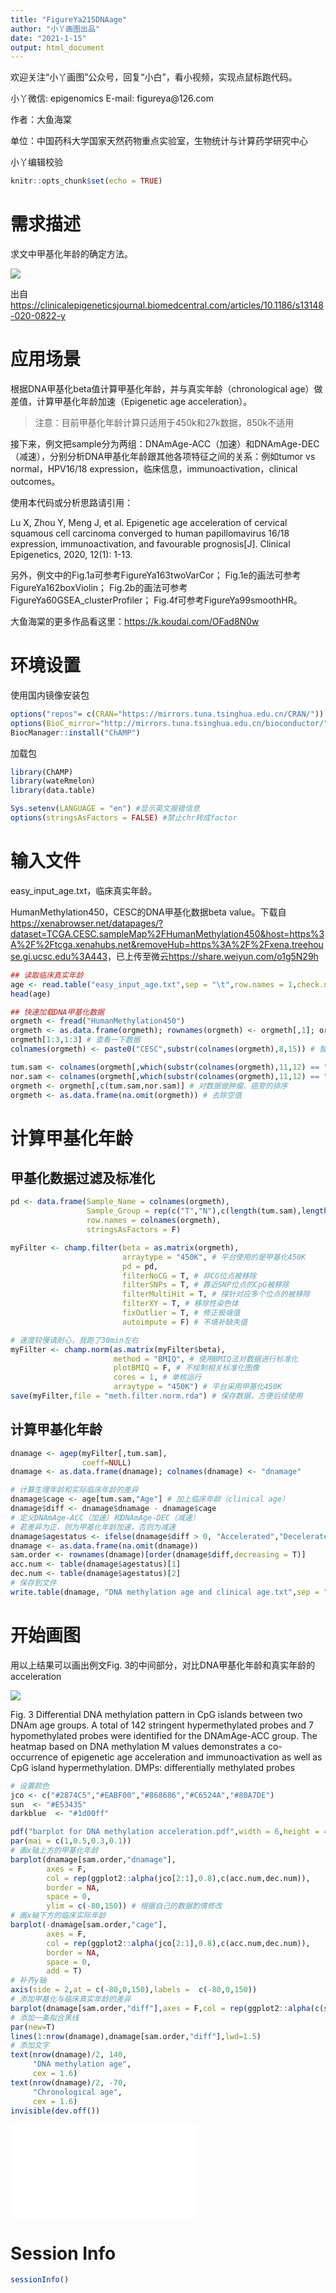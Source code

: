 ```yaml
---
title: "FigureYa215DNAage"
author: "小丫画图出品"
date: "2021-1-15"
output: html_document
---
```

欢迎关注“小丫画图”公众号，回复“小白”，看小视频，实现点鼠标跑代码。

小丫微信: epigenomics  E-mail: figureya@126.com

作者：大鱼海棠

单位：中国药科大学国家天然药物重点实验室，生物统计与计算药学研究中心

小丫编辑校验

```r
knitr::opts_chunk$set(echo = TRUE)
```

# 需求描述

求文中甲基化年龄的确定方法。

![](method.png)

出自<https://clinicalepigeneticsjournal.biomedcentral.com/articles/10.1186/s13148-020-0822-y>

# 应用场景

根据DNA甲基化beta值计算甲基化年龄，并与真实年龄（chronological age）做差值，计算甲基化年龄加速（Epigenetic age acceleration）。

> 注意：目前甲基化年龄计算只适用于450k和27k数据，850k不适用

接下来，例文把sample分为两组：DNAmAge-ACC（加速）和DNAmAge-DEC（减速），分别分析DNA甲基化年龄跟其他各项特征之间的关系：例如tumor vs normal，HPV16/18 expression，临床信息，immunoactivation，clinical outcomes。

使用本代码或分析思路请引用：

Lu X, Zhou Y, Meng J, et al. Epigenetic age acceleration of cervical squamous cell carcinoma converged to human papillomavirus 16/18 expression, immunoactivation, and favourable prognosis[J]. Clinical Epigenetics, 2020, 12(1): 1-13.

另外，例文中的Fig.1a可参考FigureYa163twoVarCor；
Fig.1e的画法可参考FigureYa162boxViolin；
Fig.2b的画法可参考FigureYa60GSEA_clusterProfiler；
Fig.4f可参考FigureYa99smoothHR。

大鱼海棠的更多作品看这里：<https://k.koudai.com/OFad8N0w>

# 环境设置

使用国内镜像安装包

```r
options("repos"= c(CRAN="https://mirrors.tuna.tsinghua.edu.cn/CRAN/"))
options(BioC_mirror="http://mirrors.tuna.tsinghua.edu.cn/bioconductor/")
BiocManager::install("ChAMP")
```

加载包

```r
library(ChAMP)
library(wateRmelon)
library(data.table)

Sys.setenv(LANGUAGE = "en") #显示英文报错信息
options(stringsAsFactors = FALSE) #禁止chr转成factor
```

# 输入文件

easy_input_age.txt，临床真实年龄。

HumanMethylation450，CESC的DNA甲基化数据beta value。下载自<https://xenabrowser.net/datapages/?dataset=TCGA.CESC.sampleMap%2FHumanMethylation450&host=https%3A%2F%2Ftcga.xenahubs.net&removeHub=https%3A%2F%2Fxena.treehouse.gi.ucsc.edu%3A443>，已上传至微云<https://share.weiyun.com/o1g5N29h>

```r
## 读取临床真实年龄
age <- read.table("easy_input_age.txt",sep = "\t",row.names = 1,check.names = F,stringsAsFactors = F,header = T)
head(age)

## 快速加载DNA甲基化数据
orgmeth <- fread("HumanMethylation450") 
orgmeth <- as.data.frame(orgmeth); rownames(orgmeth) <- orgmeth[,1]; orgmeth <- orgmeth[,-1]
orgmeth[1:3,1:3] # 查看一下数据
colnames(orgmeth) <- paste0("CESC",substr(colnames(orgmeth),8,15)) # 替换样本名和年龄匹配（这一步不是必须的）

tum.sam <- colnames(orgmeth[,which(substr(colnames(orgmeth),11,12) == "01")]) # 提取原位癌样本
nor.sam <- colnames(orgmeth[,which(substr(colnames(orgmeth),11,12) == "11")]) # 提取癌旁正常样本
orgmeth <- orgmeth[,c(tum.sam,nor.sam)] # 对数据做肿瘤、癌旁的排序
orgmeth <- as.data.frame(na.omit(orgmeth)) # 去除空值
```

# 计算甲基化年龄

## 甲基化数据过滤及标准化
```r
pd <- data.frame(Sample_Name = colnames(orgmeth),
                 Sample_Group = rep(c("T","N"),c(length(tum.sam),length(nor.sam))),
                 row.names = colnames(orgmeth),
                 stringsAsFactors = F)

myFilter <- champ.filter(beta = as.matrix(orgmeth),
                         arraytype = "450K", # 平台使用的是甲基化450K
                         pd = pd,
                         filterNoCG = T, # 非CG位点被移除
                         filterSNPs = T, # 靠近SNP位点的CpG被移除
                         filterMultiHit = T, # 探针对应多个位点的被移除
                         filterXY = T, # 移除性染色体
                         fixOutlier = T, # 修正极端值
                         autoimpute = F) # 不填补缺失值

# 速度较慢请耐心，我跑了30min左右
myFilter <- champ.norm(as.matrix(myFilter$beta), 
                       method = "BMIQ", # 使用BMIQ法对数据进行标准化
                       plotBMIQ = F, # 不绘制相关标准化图像
                       cores = 1, # 单核运行
                       arraytype = "450K") # 平台采用甲基化450K
save(myFilter,file = "meth.filter.norm.rda") # 保存数据，方便后续使用
```

## 计算甲基化年龄

```r
dnamage <- agep(myFilter[,tum.sam],
                coeff=NULL)
dnamage <- as.data.frame(dnamage); colnames(dnamage) <- "dnamage"

# 计算生理年龄和实际临床年龄的差异
dnamage$cage <- age[tum.sam,"Age"] # 加上临床年龄（clinical age）
dnamage$diff <- dnamage$dnamage - dnamage$cage 
# 定义DNAmAge-ACC（加速）和DNAmAge-DEC（减速）
# 若差异为正，则为甲基化年龄加速，否则为减速
dnamage$agestatus <- ifelse(dnamage$diff > 0, "Accelerated","Decelerated") 
dnamage <- as.data.frame(na.omit(dnamage))
sam.order <- rownames(dnamage)[order(dnamage$diff,decreasing = T)]
acc.num <- table(dnamage$agestatus)[1]
dec.num <- table(dnamage$agestatus)[2]
# 保存到文件
write.table(dnamage, "DNA methylation age and clinical age.txt",sep = "\t",row.names = T,col.names = NA,quote = F)
```

# 开始画图

用以上结果可以画出例文Fig. 3的中间部分，对比DNA甲基化年龄和真实年龄的acceleration

![](example.png)

Fig. 3 Differential DNA methylation pattern in CpG islands between two DNAm age groups. A total of 142 stringent hypermethylated probes and 7 hypomethylated probes were identified for the DNAmAge-ACC group. The heatmap based on DNA methylation M values demonstrates a co-occurrence of epigenetic age acceleration and immunoactivation as well as CpG island hypermethylation. DMPs: differentially methylated probes

```r
# 设置颜色
jco <- c("#2874C5","#EABF00","#868686","#C6524A","#80A7DE")
sun  <- "#E53435"
darkblue  <- "#1d00ff"

pdf("barplot for DNA methylation acceleration.pdf",width = 6,height = 4)
par(mai = c(1,0.5,0.3,0.1))
# 画x轴上方的甲基化年龄
barplot(dnamage[sam.order,"dnamage"],
        axes = F,
        col = rep(ggplot2::alpha(jco[2:1],0.8),c(acc.num,dec.num)),
        border = NA,
        space = 0,
        ylim = c(-80,150)) # 根据自己的数据酌情修改
# 画x轴下方的临床实际年龄
barplot(-dnamage[sam.order,"cage"],
        axes = F,
        col = rep(ggplot2::alpha(jco[2:1],0.8),c(acc.num,dec.num)),
        border = NA,
        space = 0,
        add = T)
# 补齐y轴
axis(side = 2,at = c(-80,0,150),labels =  c(-80,0,150))
# 添加甲基化与临床真实年龄的差异
barplot(dnamage[sam.order,"diff"],axes = F,col = rep(ggplot2::alpha(c(sun,darkblue)),c(acc.num,dec.num)),border = NA,space = 0,add = T)
# 添加一条拟合黑线
par(new=T)
lines(1:nrow(dnamage),dnamage[sam.order,"diff"],lwd=1.5)
# 添加文字
text(nrow(dnamage)/2, 140,
     "DNA methylation age",
     cex = 1.6)
text(nrow(dnamage)/2, -70,
     "Chronological age",
     cex = 1.6)
invisible(dev.off())
```

![](barplot for DNA methylation acceleration.pdf)

# Session Info

```r
sessionInfo()
```